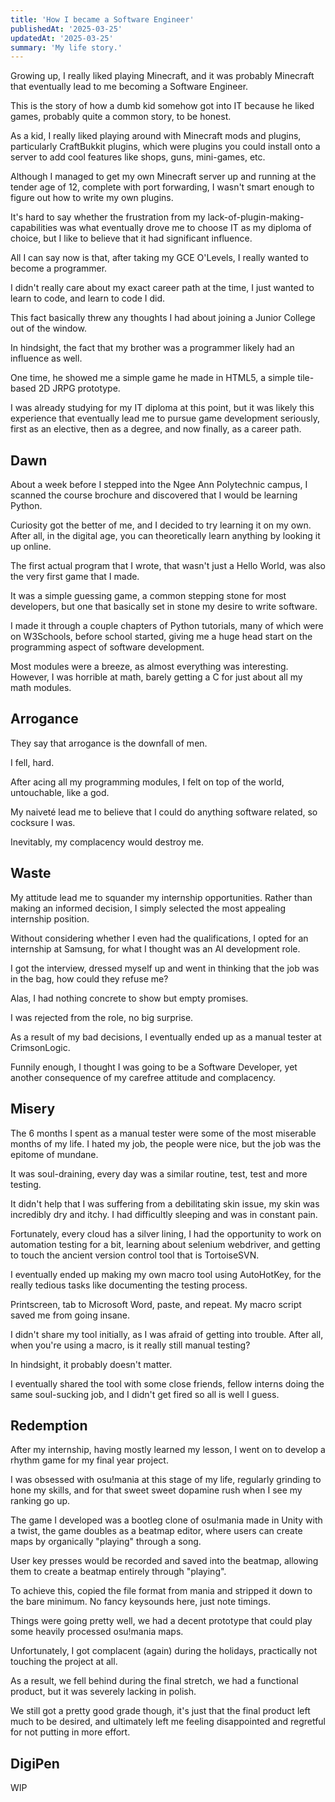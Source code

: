 ```yaml
---
title: 'How I became a Software Engineer'
publishedAt: '2025-03-25'
updatedAt: '2025-03-25'
summary: 'My life story.'
---
```


Growing up, I really liked playing Minecraft, and it was probably Minecraft that eventually lead to me becoming a Software Engineer.

This is the story of how a dumb kid somehow got into IT because he liked games, probably quite a common story, to be honest.

As a kid, I really liked playing around with Minecraft mods and plugins, particularly CraftBukkit plugins, which were plugins you could install onto a server to add cool features like shops, guns, mini-games, etc.

Although I managed to get my own Minecraft server up and running at the tender age of 12, complete with port forwarding, I wasn't smart enough to figure out how to write my own plugins.

It's hard to say whether the frustration from my lack-of-plugin-making-capabilities was what eventually drove me to choose IT as my diploma of choice, but I like to believe that it had significant influence.

All I can say now is that, after taking my GCE O'Levels, I really wanted to become a programmer.

I didn't really care about my exact career path at the time, I just wanted to learn to code, and learn to code I did.

This fact basically threw any thoughts I had about joining a Junior College out of the window.

In hindsight, the fact that my brother was a programmer likely had an influence as well.

One time, he showed me a simple game he made in HTML5, a simple tile-based 2D JRPG prototype.

I was already studying for my IT diploma at this point, but it was likely this experience that eventually lead me to pursue game development seriously, first as an elective, then as a degree, and now finally, as a career path.

## Dawn
About a week before I stepped into the Ngee Ann Polytechnic campus, I scanned the course brochure and discovered that I would be learning Python.

Curiosity got the better of me, and I decided to try learning it on my own. After all, in the digital age, you can theoretically learn anything by looking it up online.

The first actual program that I wrote, that wasn't just a Hello World, was also the very first game that I made.

It was a simple guessing game, a common stepping stone for most developers, but one that basically set in stone my desire to write software.

I made it through a couple chapters of Python tutorials, many of which were on W3Schools, before school started, giving me a huge head start on the programming aspect of software development.

Most modules were a breeze, as almost everything was interesting. However, I was horrible at math, barely getting a C for just about all my math modules.

## Arrogance
They say that arrogance is the downfall of men.

I fell, hard.

After acing all my programming modules, I felt on top of the world, untouchable, like a god.

My naiveté lead me to believe that I could do anything software related, so cocksure I was.

Inevitably, my complacency would destroy me.

## Waste
My attitude lead me to squander my internship opportunities. Rather than making an informed decision, I simply selected the most appealing internship position.

Without considering whether I even had the qualifications, I opted for an internship at Samsung, for what I thought was an AI development role.

I got the interview, dressed myself up and went in thinking that the job was in the bag, how could they refuse me?

Alas, I had nothing concrete to show but empty promises.

I was rejected from the role, no big surprise.

As a result of my bad decisions, I eventually ended up as a manual tester at CrimsonLogic. 

Funnily enough, I thought I was going to be a Software Developer, yet another consequence of my carefree attitude and complacency.

## Misery
The 6 months I spent as a manual tester were some of the most miserable months of my life. I hated my job, the people were nice, but the job was the epitome of mundane.

It was soul-draining, every day was a similar routine, test, test and more testing.

It didn't help that I was suffering from a debilitating skin issue, my skin was incredibly dry and itchy. I had difficultly sleeping and was in constant pain.

Fortunately, every cloud has a silver lining, I had the opportunity to work on automation testing for a bit, learning about selenium webdriver, and getting to touch the ancient version control tool that is TortoiseSVN.

I eventually ended up making my own macro tool using AutoHotKey, for the really tedious tasks like documenting the testing process. 

Printscreen, tab to Microsoft Word, paste, and repeat. My macro script saved me from going insane.

I didn't share my tool initially, as I was afraid of getting into trouble. After all, when you're using a macro, is it really still manual testing?

In hindsight, it probably doesn't matter.

I eventually shared the tool with some close friends, fellow interns doing the same soul-sucking job, and I didn't get fired so all is well I guess.

## Redemption
After my internship, having mostly learned my lesson, I went on to develop a rhythm game for my final year project.

I was obsessed with osu!mania at this stage of my life, regularly grinding to hone my skills, and for that sweet sweet dopamine rush when I see my ranking go up.

The game I developed was a bootleg clone of osu!mania made in Unity with a twist, the game doubles as a beatmap editor, where users can create maps by organically "playing" through a song.

User key presses would be recorded and saved into the beatmap, allowing them to create a beatmap entirely through "playing".

To achieve this, copied the file format from mania and stripped it down to the bare minimum. No fancy keysounds here, just note timings.

Things were going pretty well, we had a decent prototype that could play some heavily processed osu!mania maps.

Unfortunately, I got complacent (again) during the holidays, practically not touching the project at all.

As a result, we fell behind during the final stretch, we had a functional product, but it was severely lacking in polish.

We still got a pretty good grade though, it's just that the final product left much to be desired, and ultimately left me feeling disappointed and regretful for not putting in more effort.

## DigiPen

WIP